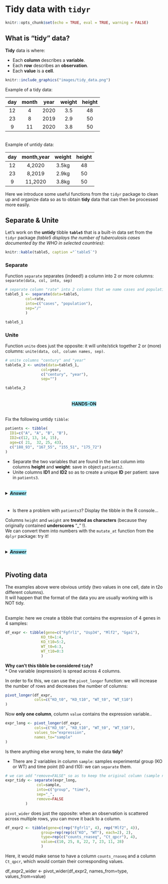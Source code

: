 # Tidy data with `tidyr`

```r
knitr::opts_chunk$set(echo = TRUE, eval = TRUE, warning = FALSE)
```

## What is "tidy" data?

**Tidy** data is where:

* Each **column** describes a **variable**.
* Each **row** describes an **observation**.
* Each **value** is a **cell**.

```r
knitr::include_graphics("images/tidy_data.png")
```


Example of a tidy data:

| day | month  | year  |  weight |  height |
|:---:|:---:|:---:|:---:|:---:|
| 12 | 4  | 2020  |  3.5 |  48 |
| 23 |  8 | 2019  | 2.9  |  50 |
| 9 |  11 | 2020  | 3.8  |  50 |

<br>
Example of untidy data:

| day | month,year  |  weight |  height |
|:---:|:---:|:---:|:---:|
| 12 | 4,2020  |  3.5kg |  48 |
| 23 |  8,2019  | 2.9kg  |  50 |
| 9 |  11,2020  | 3.8kg  |  50 |

Here we introduce some useful functions from the `tidyr` package to clean up and organize data so as to obtain **tidy** data that can then be processed more easily.
<br>



## Separate & Unite

Let's work on the **untidy** tibble **`table5`** that is a built-in data set from the `tidyr` package *(table5 displays the number of tuberculosis cases documented by the WHO in selected countries)*:


```r
knitr::kable(table5, caption ="`table5`")
```

### Separate

Function `separate` separates (indeed!) a column into 2 or more columns: `separate(data, col, into, sep)`

```r
# separate column "rate" into 2 columns that we name cases and population, based on the "/" separator.
table5_1 <- separate(data=table5, 
         col=rate, 
         into=c("cases", "population"),
         sep="/"
         )

table5_1
```

### Unite

Function `unite` does just the opposite: it will unite/stick together 2 or (more) columns: `unite(data, col, column names, sep)`.

```r
# unite columns "century" and "year"
table5a_2 <- unite(data=table5_1,
                col=year,
                c("century", "year"), 
                sep="")

table5a_2
```

<center><h4 style="background-color: #a4edff; display: inline-block;">**HANDS-ON**</h4></center>

Fix the following untidy `tibble`:

```r
patients <- tibble(
  ID1=c("A", "A", "B", "B"),
  ID2=c(12, 13, 14, 15),
  age=c( 21,  32, 25, 43),
  c("188_93", "167_55", "155_51", "175_72")
)
```

* Separate the two variables that are found in the last column into columns **height** and **weight**: save in object `patients2`.
* Unite columns **ID1** and **ID2** so as to create a unique **ID** per patient: save in `patients3`.

<details>
<summary>
<h5 style="background-color: #a4edff; display: inline-block;">*Answer*</h5>
</summary>

```r
# Separate the two variables that are found in the last column.
patients2 <- separate(data=patients, 
         col=4,
         into=c("height", "weight"),
         sep="_")

# Unite columns ID1 and ID2 so as to create a unique ID per patient.
patients3 <- unite(data=patients2,
      col="ID",
      c("ID1", "ID2"),
      sep="")
```

</details>

* Is there a problem with `patients3`? Display the tibble in the R console...

Columns `height` and `weight` are **treated as characters** (because they originally contained **underscores** "_" !).
<br> 
We can convert them into numbers with the `mutate_at` function from the `dplyr` package: try it!

<details>
<summary>
<h5 style="background-color: #a4edff; display: inline-block;">*Answer*</h5>
</summary>

```r
# first argument: the tibble
# second argument: a vector of column names to mutate
# third argument: how to mutate those columns
patients4 <- mutate_at(patients3, 
                       c("height", "weight"), 
                       as.numeric)
```

</details>


## Pivoting data

The examples above were obvious untidy (two values in one cell, date in t2o different columns).
<br>
It will happen that the format of the data you are usually working with is NOT tidy.

<br>
Example: here we create a tibble that contains the expression of 4 genes in 4 samples:

```r
df_expr <- tibble(gene=c("Fgfrl1", "Usp34", "Mlf2", "Gga1"),
                KO_t0=1:4,
                KO_t10=5:2,
                WT_t0=6:3,
                WT_t10=0:3
                )
```

**Why can't this tibble be considered `tidy`?**
<br>
* One variable (expression) is spread across 4 columns.

In order to fix this, we can use the `pivot_longer` function: we will increase the number of rows and decreases the number of columns:

```r
pivot_longer(df_expr,
             cols=c("KO_t0", "KO_t10", "WT_t0", "WT_t10")
)
```

Now **only one column**, column `value` contains the expression variable..

```r
expr_long <- pivot_longer(df_expr,
             cols=c("KO_t0", "KO_t10", "WT_t0", "WT_t10"),
             values_to="expression",
             names_to="sample"
)
```

Is there anything else wrong here, to make the data **tidy**?

* There are 2 variables in column `sample`: samples experimental group (KO or WT) and time point (t0 and t10): we can `separate` them.

```r
# we can add "remove=FALSE" so as to keep the original column (sample name) that can be useful
expr_tidy <- separate(expr_long,
              col=sample, 
              into=c("group", "time"),
              sep="_",
              remove=FALSE
         )    
```


`pivot_wider` does just the opposite: when an observation is scattered across multiple rows, you can move it back to a column.
<br> 
```r
df_expr2 <- tibble(gene=c(rep("Fgfrl1", 4), rep("Mlf2", 4)),
                group=rep(rep(c("KO", "WT"), each=2), 2),
                type=rep(c("counts_rnaseq", "Ct_qpcr"), 4),
                value=c(10, 25, 8, 22, 7, 23, 11, 28)
                )

```

Here, it would make sense to have a column `counts_rnaseq` and a column `Ct_qpcr`, which would contain their corresponding values.


df_expr2_wider <- pivot_wider(df_expr2,
                        names_from=type, 
                        values_from=value)

